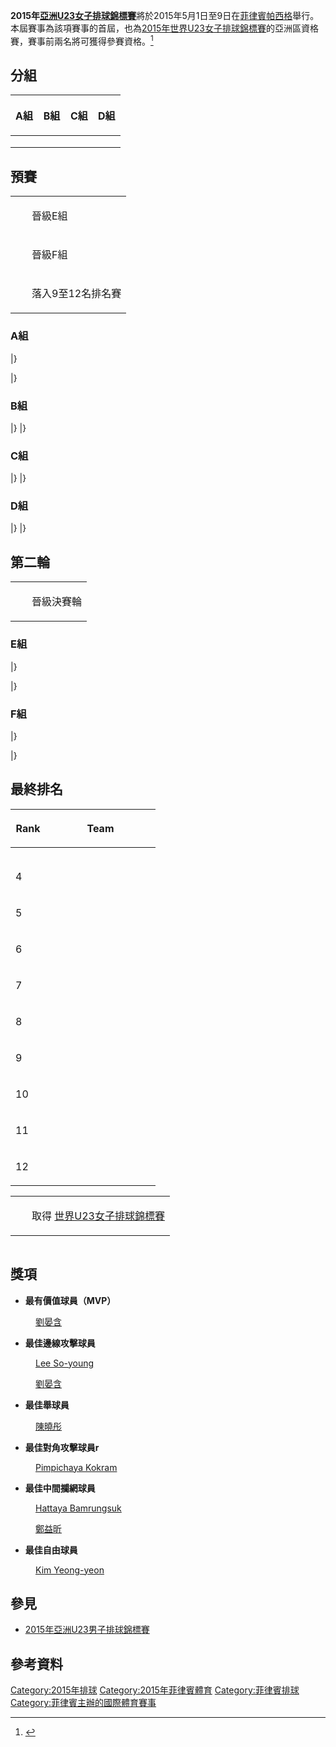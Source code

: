 {{Infobox FIVB tournament
| competition  = 亞洲U23女子排球錦標賽
| continent    = 亞洲
| gender       = 女子
| year         = 2015
| logo         =
| size         =
| caption      =
| host         = {{PHI}}
| dates        = 2015年5月1日至9日
| teams        = 12
| venues       = 1
| cities       = 1
| champions    = CHN
| title_number = 1
| mvp          ={{flagicon|CHN}} [[劉晏含|劉晏含]]

| website      = [http://asianvolleyball.net/?p=1094 亞洲U23女子排球錦標賽]
| last         = 第一屆
| next         = 2017年亞洲U23女子排球錦標賽
}}

'''2015年[[亞洲U23女子排球錦標賽|亞洲U23女子排球錦標賽]]'''將於2015年5月1日至9日在[[菲律賓|菲律賓]][[帕西格|帕西格]]舉行。本屆賽事為該項賽事的首屆，也為[[2015年世界U23女子排球錦標賽|2015年世界U23女子排球錦標賽]]的亞洲區資格賽，賽事前兩名將可獲得參賽資格。<ref>{{cite news|title=AVC launches 2015 volleyball calendar|url=http://www.asianvolleyball.org/news/detail/id/3048/category/Volleyball+News/navf|accessdate=20 December 2014|publisher=Asian Volleyball Confederation|date=9 December 2014|archive-date=2014-12-14|archive-url=https://web.archive.org/web/20141214222904/http://www.asianvolleyball.org/news/detail/id/3048/category/Volleyball+News/navf|dead-url=yes}}</ref>

==分組==

{|class="wikitable" style="width:70%;"
|-
!width=25%|A組
!width=25%|B組
!width=25%|C組
!width=25%|D組
|-
|{{vbw|PHI}}
|{{vbw|CHN}}
|{{vbw|JPN}}
|{{vbw|KOR}}
|-
|{{vbw|KAZ}}
|{{vbw|IND}}
|{{vbw|TPE}}
|{{vbw|THA}}
|-
|{{vbw|IRI}}
|{{vbw|MAC}}
|{{vbw|MDV}}
|{{vbw|UZB}}
|}

==預賽==

{| class="wikitable" style="text-align: left;"
|-
|width=10px bgcolor=#ccffcc| ||晉級E組
|-
|width=10px bgcolor=#dfefff| ||晉級F組
|-
|width=10px bgcolor=#ffffcc| ||落入9至12名排名賽
|}
===A組===
{{Vb cl header}}
{{Vb cl4 team |p=1 |t={{vbw|IRI}} |mw=1 |mw2=1 |ml=0 |ml2=0 |sw=6 |sl=3 |spw=191 |spl=191|bc=#ccffcc}}
{{Vb cl4 team |p=2 |t={{vbw|PHI}} |mw=1 |mw2=0 |ml=1 |ml2=0 |sw=4 |sl=3 |spw=167 |spl=150|bc=#ccffcc}}
{{Vb cl4 team |p=3 |t={{vbw|KAZ}} |mw=0 |mw2=0 |ml=1 |ml2=1 |sw=2 |sl=6 |spw=158 |spl=175|bc=#ffffcc}}
|}

{{Vb res start 5}}
{{Vb res 5|5月1日|16:15|{{vbw-rt|PHI}}|1–3|'''{{vbw|IRI}}'''|22–25|22–25|25–19|20–25||89–94|[http://asianvolleyball.net/wp-content/uploads/2015/01/Asian-U23-Manila-Daily-Bulletin-No2.pdf Result]}}
{{Vb res 5|5月2日|14:30|{{vbw-rt|KAZ}}|0–3|'''{{vbw|PHI}}'''|19–25|11–25|26–28|||56–78|[http://asianvolleyball.net/wp-content/uploads/2015/01/Asian-U23-Manila-Daily-Bulletin-No3.pdf Result]}}
{{Vb res 5|5月3日|15:00|'''{{vbw-rt|IRI}}'''|3–2|{{vbw|KAZ}}|25–20|18–25|25–19|14–25|15–13|97–102|[http://asianvolleyball.net/wp-content/uploads/2015/01/Asian-U23-Manila-Daily-Bulletin-No4.pdf Result]}}
|}

===B組===
{{Vb cl header}}
{{Vb cl4 team |p=1 |t={{vbw|CHN}} |mw=2 |mw2=0 |ml=0 |ml2=0 |sw=6 |sl=0 |spw=150 |spl=75|bc=#dfefff}}
{{Vb cl4 team |p=2 |t={{vbw|IND}} |mw=1 |mw2=0 |ml=1 |ml2=0 |sw=3 |sl=3 |spw=114 |spl=118|bc=#dfefff}}
{{Vb cl4 team |p=3 |t={{vbw|MAC}} |mw=0 |mw2=0 |ml=2 |ml2=0 |sw=0 |sl=6 |spw=118 |spl=150|bc=#ffffcc}}
|}
{{Vb res start 5}}
{{Vb res 5|5月1日|12:00|'''{{vbw-rt|IND}}'''|3–0|{{vbw|MAC}}|25–10|25–14|25–19|||75–43|[http://asianvolleyball.net/wp-content/uploads/2015/01/Asian-U23-Manila-Daily-Bulletin-No2.pdf Result]}}
{{Vb res 5|5月2日|16:30|'''{{vbw-rt|CHN}}'''|3–0|{{vbw|IND}}|25–9|25–13|25–17|||75–39|[http://asianvolleyball.net/wp-content/uploads/2015/01/Asian-U23-Manila-Daily-Bulletin-No3.pdf Result]}}
{{Vb res 5|5月3日|17:00|{{vbw-rt|MAC}}|0–3|'''{{vbw|CHN}}'''|12–25|13–25|11–25|||36–75|[http://asianvolleyball.net/wp-content/uploads/2015/01/Asian-U23-Manila-Daily-Bulletin-No4.pdf Result]}}
|}

===C組===
{{Vb cl header}}
{{Vb cl4 team |p=1 |t={{vbw|JPN}} |mw=2 |mw2=0 |ml=0 |ml2=0 |sw=6 |sl=1 |spw=175 |spl=101|bc=#ccffcc}}
{{Vb cl4 team |p=2 |t={{vbw|TPE}} |mw=1 |mw2=0 |ml=1 |ml2=0 |sw=4 |sl=3 |spw=158 |spl=120|bc=#ccffcc}}
{{Vb cl4 team |p=3 |t={{vbw|MDV}} |mw=0 |mw2=0 |ml=2 |ml2=0 |sw=0 |sl=6 |spw=38 |spl=150|bc=#ffffcc}}
|}
{{Vb res start 5}}
{{Vb res 5|5月1日|19:00|'''{{vbw-rt|JPN}}'''|3–0|{{vbw|MDV}}|25–4|25–11|25–3|||75–18|[http://asianvolleyball.net/wp-content/uploads/2015/01/Asian-U23-Manila-Daily-Bulletin-No2.pdf Result]}}
{{Vb res 5|5月2日|18:30|{{vbw-rt|TPE}}|1–3|'''{{vbw|JPN}}'''|26–24|24–26|23–25|10–25||83–100|[http://asianvolleyball.net/wp-content/uploads/2015/01/Asian-U23-Manila-Daily-Bulletin-No3.pdf Result]}}
{{Vb res 5|5月3日|12:00|{{vbw-rt|MDV}}|0–3|'''{{vbw|TPE}}'''|8–25|8–25|4–25|||20–75|[http://asianvolleyball.net/wp-content/uploads/2015/01/Asian-U23-Manila-Daily-Bulletin-No4.pdf Result]}}
|}

===D組===
{{Vb cl header}}
{{Vb cl4 team |p=1 |t={{vbw|THA}} |mw=1 |mw2=1 |ml=0 |ml2=0 |sw=6 |sl=2 |spw=182 |spl=133|bc=#dfefff}}
{{Vb cl4 team |p=2 |t={{vbw|KOR}} |mw=1 |mw2=0 |ml=0 |ml2=1 |sw=5 |sl=3 |spw=171 |spl=139|bc=#dfefff}}
{{Vb cl4 team |p=3 |t={{vbw|UZB}} |mw=0 |mw2=0 |ml=2 |ml2=0 |sw=0 |sl=6 |spw=69 |spl=150|bc=#ffffcc}}
|}
{{Vb res start 5}}
{{Vb res 5|5月1日|14:00|{{vbw-rt|UZB}}|0–3|'''{{vbw|THA}}'''|14–25|10–25|13–25|||37–75|[http://asianvolleyball.net/wp-content/uploads/2015/01/Asian-U23-Manila-Daily-Bulletin-No2.pdf Result]}}
{{Vb res 5|5月2日|12:00|'''{{vbw-rt|KOR}}'''|3–0|{{vbw|UZB}}|25–17|25–8|25–7|||75–32|[http://asianvolleyball.net/wp-content/uploads/2015/01/Asian-U23-Manila-Daily-Bulletin-No3.pdf Result]}}
{{Vb res 5|5月3日|19:00|'''{{vbw-rt|THA}}'''|3–2|{{vbw|KOR}}|25–18|25–17|22–25|20–25|15–11|107–96|[http://asianvolleyball.net/wp-content/uploads/2015/01/Asian-U23-Manila-Daily-Bulletin-No4.pdf Result]}}
|}

==第二輪==

{| class="wikitable" style="text-align: left;"
|-
|width=10px bgcolor=#ccffcc| ||晉級決賽輪
|}

===E組===
{{Vb cl header}}
{{Vb cl4 team |p=1 |t={{vbw|JPN}} |mw=3 |mw2=0 |ml=0 |ml2=0 |sw=9 |sl=1 |spw=250 |spl=163|bc=#ccffcc}}
{{Vb cl4 team |p=2 |t={{vbw|TPE}} |mw=2 |mw2=0 |ml=1 |ml2=0 |sw=7 |sl=4 |spw=254 |spl=229|bc=#ccffcc}}
{{Vb cl4 team |p=3 |t={{vbw|IRI}} |mw=1 |mw2=0 |ml=2 |ml2=0 |sw=3 |sl=7 |spw=184 |spl=239|bc=#ccffcc}}
{{Vb cl4 team |p=4 |t={{vbw|PHI}} |mw=0 |mw2=0 |ml=3 |ml2=0 |sw=2 |sl=9 |spw=208 |spl=265|bc=#ccffcc}}
|}

{{Vb res start 5}}
{{Vb res 5|5月4日|12:00|{{vbw-rt|IRI}}|0–3|'''{{vbw|TPE}}'''|17–25|21–25|17–25|||55–75|[http://asianvolleyball.net/wp-content/uploads/2015/01/Asian-U23-Manila-Daily-Bulletin-No5.pdf Result]}}
{{Vb res 5|5月4日|16:15|'''{{vbw-rt|JPN}}'''|3–0|{{vbw|PHI}}|25–12|25–18|25–15|||75–45|[http://asianvolleyball.net/wp-content/uploads/2015/01/Asian-U23-Manila-Daily-Bulletin-No5.pdf Result]}}
{{Vb res 5|5月5日|14:00|{{vbw-rt|IRI}}|0–3|'''{{vbw|JPN}}'''|13–25|7–25|15–25|||35–75|[http://asianvolleyball.net/wp-content/uploads/2015/03/Asian-U23-Manila-Daily-Bulletin-No6.pdf Result]}}
{{Vb res 5|5月5日|19:00|{{vbw-rt|PHI}}|1–3|'''{{vbw|TPE}}'''|25–21|18–25|12–25|19–25||74–96|[http://asianvolleyball.net/wp-content/uploads/2015/03/Asian-U23-Manila-Daily-Bulletin-No6.pdf Result]}}
|}

===F組===
{{Vb cl header}}
{{Vb cl4 team |p=1 |t={{vbw|CHN}} |mw=2 |mw2=1 |ml=0 |ml2=0 |sw=9 |sl=2 |spw=262 |spl=175|bc=#ccffcc}}
{{Vb cl4 team |p=2 |t={{vbw|THA}} |mw=1 |mw2=1 |ml=1 |ml2=0 |sw=6 |sl=5 |spw=217 |spl=233|bc=#ccffcc}}
{{Vb cl4 team |p=3 |t={{vbw|KOR}} |mw=1 |mw2=0 |ml=0 |ml2=2 |sw=7 |sl=6 |spw=272 |spl=265|bc=#ccffcc}}
{{Vb cl4 team |p=4 |t={{vbw|IND}} |mw=0 |mw2=0 |ml=3 |ml2=0 |sw=0 |sl=9 |spw=147 |spl=225|bc=#ccffcc}}
|}

{{Vb res start 5}}
{{Vb res 5|5月4日|14:00|'''{{vbw-rt|CHN}}'''|3–2|{{vbw|KOR}}|24–26|23–25|25–21|25–21|15–8|112–101|[http://asianvolleyball.net/wp-content/uploads/2015/01/Asian-U23-Manila-Daily-Bulletin-No5.pdf Result]}}
{{Vb res 5|5月4日|19:00|'''{{vbw-rt|THA}}'''|3–0|{{vbw|IND}}|25–20|25–21|25–21|||75–62|[http://asianvolleyball.net/wp-content/uploads/2015/01/Asian-U23-Manila-Daily-Bulletin-No5.pdf Result]}}
{{Vb res 5|5月5日|12:00|'''{{vbw-rt|CHN}}'''|3–0|{{vbw|THA}}|25–13|25–10|25–12|||75–35|[http://asianvolleyball.net/wp-content/uploads/2015/03/Asian-U23-Manila-Daily-Bulletin-No6.pdf Result]}}
{{Vb res 5|5月5日|16:15|{{vbw-rt|IND}}|0–3|'''{{vbw|KOR}}'''|18–25|17–25|11–25|||46–75|[http://asianvolleyball.net/wp-content/uploads/2015/03/Asian-U23-Manila-Daily-Bulletin-No6.pdf Result]}}
|}

==最終排名==
{{col-begin}}
{{col-2}}
{| class="wikitable" style="text-align: center;"
!width=40|Rank
!width=160|Team
|- bgcolor=#ccffcc
|{{Gold1}}
|align=left|{{vbw|CHN}}
|- bgcolor=#ccffcc
|{{Silver2}}
|align=left|{{vbw|THA}}
|- 
|{{Bronze3}}
|align=left|{{vbw|KOR}}
|- 
|4
|align=left|{{vbw|JPN}}
|-
|5
|align=left|{{vbw|TPE}}
|- 
|6
|align=left|{{vbw|IND}}
|- 
|7
|align=left|{{vbw|PHI}}
|-
|8
|align=left|{{vbw|IRI}}
|- 
|9
|align=left|{{vbw|KAZ}}
|- 
|10
|align=left|{{vbw|UZB}}
|- 
|11
|align=left|{{vbw|MAC}}
|- 
|12
|align=left|{{vbw|MDV}} 
|}
{| class="wikitable" style="text-align: left;"
|-
|width=10px bgcolor=#ccffcc| ||取得 [[世界U23女子排球錦標賽|世界U23女子排球錦標賽]]
|}
{{col-2}}
{{winners|vbw|2015 Asian U23 Champions|CHN|1}}
{| style="text-align: center; margin-top: 2em; margin-left: auto; margin-right: auto"
|-
|}
{{col-end}}

==獎項==
{{col-begin}}
{{col-2}}
*'''最有價值球員（MVP）'''
:{{flagicon|CHN}} [[劉晏含|劉晏含]]
*'''最佳邊線攻擊球員'''
:{{flagicon|KOR}} [[Lee_So-young|Lee So-young]]
:{{flagicon|CHN}} [[劉晏含|劉晏含]]
*'''最佳舉球員'''
:{{flagicon|CHN}} [[陳曉彤|陳曉彤]]
{{col-2}}
*'''最佳對角攻擊球員r'''
:{{flagicon|THA}} [[Pimpichaya_Kokram|Pimpichaya Kokram]]
*'''最佳中間攔網球員'''
:{{flagicon|THA}} [[Hattaya_Bamrungsuk|Hattaya Bamrungsuk]]
:{{flagicon|CHN}} [[鄭益昕|鄭益昕]]
*'''最佳自由球員'''
:{{flagicon|KOR}} [[Kim_Yeong-yeon|Kim Yeong-yeon]]
{{col-end}}

==參見==
* [[2015年亞洲U23男子排球錦標賽|2015年亞洲U23男子排球錦標賽]]

==參考資料==
{{reflist}}

{{亞洲U23排球錦標賽}}

{{DEFAULTSORT:Asian U23 Women's Volleyball Championship}}
[[Category:2015年排球|Category:2015年排球]]
[[Category:2015年菲律賓體育|Category:2015年菲律賓體育]]
[[Category:菲律賓排球|Category:菲律賓排球]]
[[Category:菲律賓主辦的國際體育賽事|Category:菲律賓主辦的國際體育賽事]]